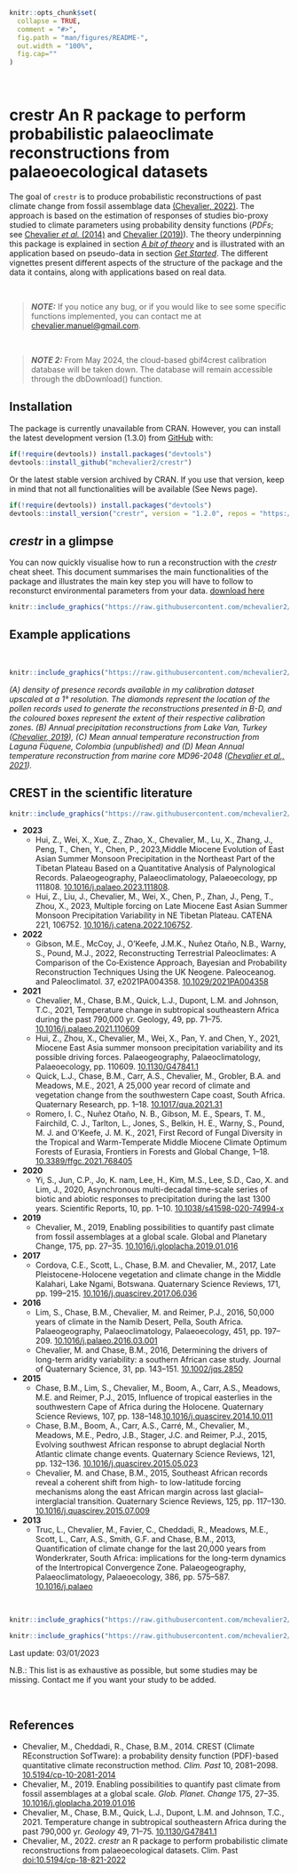 

```r
knitr::opts_chunk$set(
  collapse = TRUE,
  comment = "#>",
  fig.path = "man/figures/README-",
  out.width = "100%",
  fig.cap=""
)
```

<!-- badges: start -->
<!-- badges: end -->

<br>

# **crestr** An R package to perform probabilistic palaeoclimate reconstructions from palaeoecological datasets

The goal of `crestr` is to produce probabilistic reconstructions of past climate change from fossil assemblage data [(Chevalier, 2022)](https://cp.copernicus.org/articles/18/821/2022/). The approach is based on the estimation of responses of studies bio-proxy studied to climate parameters using probability density functions (_PDFs_; see [Chevalier *et al.* (2014)](https://www.doi.org/10.5194/cp-10-2081-2014) and [Chevalier (2019)](https://www.doi.org/10.1016/j.gloplacha.2019.01.016)). The theory underpinning this package is explained in section [_A bit of theory_](https://www.manuelchevalier.com/crestr/articles/theory.html) and is illustrated with an application based on pseudo-data in section [_Get Started_](https://www.manuelchevalier.com/crestr/articles/get-started.html). The different vignettes present different aspects of the structure of the package and the data it contains, along with applications based on real data.

<br >

> **_NOTE:_**  If you notice any bug, or if you would like to see some specific
functions implemented, you can contact me at <chevalier.manuel@gmail.com>.

<br >


> **_NOTE 2:_**  From May 2024, the cloud-based gbif4crest calibration
database will be taken down. The database will remain accessible
through the dbDownload() function.

## Installation

The package is currently unavailable from CRAN. However, you can install the latest development version (1.3.0) from [GitHub](https://github.com/) with:

``` r
if(!require(devtools)) install.packages("devtools")
devtools::install_github("mchevalier2/crestr")
```

Or the latest stable version archived by CRAN. If you use that version, keep in mind that not all functionalities will be available (See News page).

``` r
if(!require(devtools)) install.packages("devtools")
devtools::install_version("crestr", version = "1.2.0", repos = "https://cran.us.r-project.org")
```


## _crestr_ in a glimpse

You can now quickly visualise how to run a reconstruction with the _crestr_ cheat sheet. This document summarises the main functionalities of the package and illustrates the main key step you will have to follow to reconsturct environmental parameters from your data. [download here](https://raw.githubusercontent.com/mchevalier2/crestr/master/webpage/crestr_cheatsheet_v1.3.0.pdf)

```r
knitr::include_graphics("https://raw.githubusercontent.com/mchevalier2/crestr/master/webpage/crestr_cheatsheet_thumbnail.png")
```

## Example applications

<br >

```r
knitr::include_graphics("https://raw.githubusercontent.com/mchevalier2/crestr/master/webpage/example-app.png")
```

_(A) density of presence records available in my calibration dataset upscaled at a 1° resolution. The diamonds represent the location of the pollen records used to generate the reconstructions presented in B-D, and the coloured boxes represent the extent of their respective calibration zones. (B) Annual precipitation reconstructions from Lake Van, Turkey ([Chevalier, 2019](https://www.doi.org/10.1016/j.gloplacha.2019.01.016)), (C) Mean annual temperature reconstruction from Laguna Fùquene, Colombia (unpublished) and (D) Mean Annual temperature reconstruction from marine core MD96-2048 ([Chevalier et al., 2021](https://www.doi.org/10.1130/G47841.1))._


## CREST in the scientific literature


```r
knitr::include_graphics("https://raw.githubusercontent.com/mchevalier2/crestr/master/webpage/crest-use-02.png")
```

- **2023**
    - Hui, Z., Wei, X., Xue, Z., Zhao, X., Chevalier, M., Lu, X., Zhang, J., Peng, T., Chen, Y., Chen, P., 2023,Middle Miocene Evolution of East Asian Summer Monsoon Precipitation in the Northeast Part of the Tibetan Plateau Based on a Quantitative Analysis of Palynological Records. Palaeogeography, Palaeoclimatology, Palaeoecology, pp 111808. [10.1016/j.palaeo.2023.111808](https://doi.org/10.1016/j.palaeo.2023.111808).
    - Hui, Z., Liu, J., Chevalier, M., Wei, X., Chen, P., Zhan, J., Peng, T., Zhou, X., 2023, Multiple forcing on Late Miocene East Asian Summer Monsoon Precipitation Variability in NE Tibetan Plateau. CATENA 221, 106752. [10.1016/j.catena.2022.106752](https://doi.org/10.1016/j.catena.2022.106752).
- **2022**
    - Gibson, M.E., McCoy, J., O’Keefe, J.M.K., Nuñez Otaño, N.B., Warny, S., Pound, M.J., 2022, Reconstructing Terrestrial Paleoclimates: A Comparison of the Co‐Existence Approach, Bayesian and Probability Reconstruction Techniques Using the UK Neogene. Paleoceanog. and Paleoclimatol. 37, e2021PA004358. [10.1029/2021PA004358](https://doi.org/10.1029/2021PA004358)
- **2021**
    - Chevalier, M., Chase, B.M., Quick, L.J., Dupont, L.M. and Johnson, T.C., 2021, Temperature change in subtropical southeastern Africa during the past 790,000 yr. Geology, 49, pp. 71–75. [10.1016/j.palaeo.2021.110609](https://www.doi.org/10.1016/j.palaeo.2021.110609)
    - Hui, Z., Zhou, X., Chevalier, M., Wei, X., Pan, Y. and Chen, Y., 2021, Miocene East Asia summer monsoon precipitation variability and its possible driving forces. Palaeogeography, Palaeoclimatology, Palaeoecology, pp. 110609. [10.1130/G47841.1](https://www.doi.org/10.1130/G47841.1)
    - Quick, L.J., Chase, B.M., Carr, A.S., Chevalier, M., Grobler, B.A. and Meadows, M.E., 2021, A 25,000 year record of climate and vegetation change from the southwestern Cape coast, South Africa. Quaternary Research, pp. 1–18. [10.1017/qua.2021.31](https://www.doi.org/10.1017/qua.2021.31)
    - Romero, I. C., Nuñez Otaño, N. B., Gibson, M. E., Spears, T. M., Fairchild, C. J., Tarlton, L., Jones, S., Belkin, H. E., Warny, S., Pound, M. J. and O’Keefe, J. M. K., 2021, First Record of Fungal Diversity in the Tropical and Warm-Temperate Middle Miocene Climate Optimum Forests of Eurasia, Frontiers in Forests and Global Change, 1–18. [10.3389/ffgc.2021.768405](https://www.doi.org/10.3389/ffgc.2021.768405)
- **2020**
    - Yi, S., Jun, C.P., Jo, K. nam, Lee, H., Kim, M.S., Lee, S.D., Cao, X. and Lim, J., 2020, Asynchronous multi-decadal time-scale series of biotic and abiotic responses to precipitation during the last 1300 years. Scientific Reports, 10, pp. 1–10. [10.1038/s41598-020-74994-x](https://www.doi.org/10.1038/s41598-020-74994-x)
- **2019**
    - Chevalier, M., 2019, Enabling possibilities to quantify past climate from fossil assemblages at a global scale. Global and Planetary Change, 175, pp. 27–35. [10.1016/j.gloplacha.2019.01.016](https://www.doi.org/10.1016/j.gloplacha.2019.01.016)
- **2017**
    - Cordova, C.E., Scott, L., Chase, B.M. and Chevalier, M., 2017, Late Pleistocene-Holocene vegetation and climate change in the Middle Kalahari, Lake Ngami, Botswana. Quaternary Science Reviews, 171, pp. 199–215. [10.1016/j.quascirev.2017.06.036](https://www.doi.org/10.1016/j.quascirev.2017.06.036)
- **2016**
    - Lim, S., Chase, B.M., Chevalier, M. and Reimer, P.J., 2016, 50,000 years of climate in the Namib Desert, Pella, South Africa. Palaeogeography, Palaeoclimatology, Palaeoecology, 451, pp. 197–209. [10.1016/j.palaeo.2016.03.001](https://www.doi.org/10.1016/j.palaeo.2016.03.001)
    - Chevalier, M. and Chase, B.M., 2016, Determining the drivers of long-term aridity variability: a southern African case study. Journal of Quaternary Science, 31, pp. 143–151. [10.1002/jqs.2850](https://www.doi.org/10.1002/jqs.2850)
- **2015**
    - Chase, B.M., Lim, S., Chevalier, M., Boom, A., Carr, A.S., Meadows, M.E. and Reimer, P.J., 2015, Influence of tropical easterlies in the southwestern Cape of Africa during the Holocene. Quaternary Science Reviews, 107, pp. 138–148.[10.1016/j.quascirev.2014.10.011](https://www.doi.org/10.1016/j.quascirev.2014.10.011)
    - Chase, B.M., Boom, A., Carr, A.S., Carré, M., Chevalier, M., Meadows, M.E., Pedro, J.B., Stager, J.C. and Reimer, P.J., 2015, Evolving southwest African response to abrupt deglacial North Atlantic climate change events. Quaternary Science Reviews, 121, pp. 132–136. [10.1016/j.quascirev.2015.05.023](https://www.doi.org/10.1016/j.quascirev.2015.05.023)
    - Chevalier, M. and Chase, B.M., 2015, Southeast African records reveal a coherent shift from high- to low-latitude forcing mechanisms along the east African margin across last glacial–interglacial transition. Quaternary Science Reviews, 125, pp. 117–130. [10.1016/j.quascirev.2015.07.009](https://www.doi.org/10.1016/j.quascirev.2015.07.009)
- **2013**
    - Truc, L., Chevalier, M., Favier, C., Cheddadi, R., Meadows, M.E., Scott, L., Carr, A.S., Smith, G.F. and Chase, B.M., 2013, Quantification of climate change for the last 20,000 years from Wonderkrater, South Africa: implications for the long-term dynamics of the Intertropical Convergence Zone. Palaeogeography, Palaeoclimatology, Palaeoecology, 386, pp. 575–587. [10.1016/j.palaeo](https://www.doi.org/10.1016/j.palaeo)

<br >

```r
knitr::include_graphics("https://raw.githubusercontent.com/mchevalier2/crestr/master/webpage/crest-use-01.png")
```


```r
knitr::include_graphics("https://raw.githubusercontent.com/mchevalier2/crestr/master/webpage/crest-use-03.png")
```

Last update: 03/01/2023

N.B.: This list is as exhaustive as possible, but some studies may be missing. Contact me if you want your study to be added.

<br >

## References

 - Chevalier, M., Cheddadi, R., Chase, B.M., 2014. CREST (Climate REconstruction
   SofTware): a probability density function (PDF)-based quantitative climate
   reconstruction method. *Clim. Past* 10, 2081–2098.
   [10.5194/cp-10-2081-2014](https://www.doi.org/10.5194/cp-10-2081-2014)
 - Chevalier, M., 2019. Enabling possibilities to quantify past climate from
   fossil assemblages at a global scale. *Glob. Planet. Change* 175, 27–35.
   [10.1016/j.gloplacha.2019.01.016](https://www.doi.org/10.1016/j.gloplacha.2019.01.016)
 - Chevalier, M., Chase, B.M., Quick, L.J., Dupont, L.M. and Johnson, T.C., 2021.
   Temperature change in subtropical southeastern Africa during the past 790,000 yr.
   _Geology_ 49, 71–75. [10.1130/G47841.1](https://www.doi.org/10.1130/G47841.1)
 - Chevalier, M., 2022. _crestr_ an R package to perform probabilistic climate
   reconstructions from palaeoecological datasets. Clim. Past
   [doi:10.5194/cp-18-821-2022](https://www.doi.org/10.5194/cp-18-821-2022)
